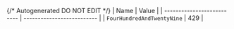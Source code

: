 {/* Autogenerated DO NOT EDIT  */}
| Name                       | Value                      |
| -------------------------- | -------------------------- |
| `FourHundredAndTwentyNine` | 429                        |